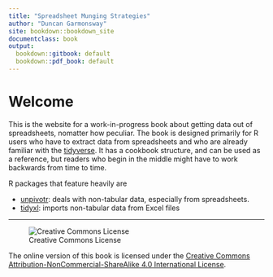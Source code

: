 ```yaml
---
title: "Spreadsheet Munging Strategies"
author: "Duncan Garmonsway"
site: bookdown::bookdown_site
documentclass: book
output:
  bookdown::gitbook: default
  bookdown::pdf_book: default
---
```


# Welcome {-}

This is the website for a work-in-progress book about getting data out of
spreadsheets, nomatter how peculiar.  The book is designed primarily for R users
who have to extract data from spreadsheets and who are already familiar with
the [tidyverse](https://www.tidyverse.org).  It has a cookbook structure, and
can be used as a reference, but readers who begin in the middle might have to
work backwards from time to time.

R packages that feature heavily are

* [unpivotr](https://nacnudus.github.io/unpivotr): deals with non-tabular data,
  especially from spreadsheets.
* [tidyxl](https://nacnudus.github.io/tidyxl): imports non-tabular data from
  Excel files

---

![Creative Commons License](images/by-nc-sa.png)

The online version of this book is licensed under the [Creative Commons Attribution-NonCommercial-ShareAlike 4.0 International License](http://creativecommons.org/licenses/by-nc-sa/4.0/).
